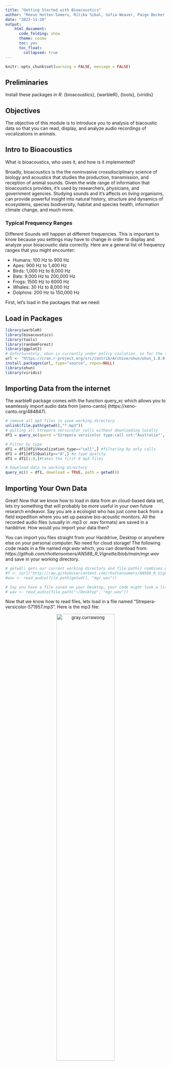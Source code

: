 ```yaml
---
title: "Getting Started with Bioacoustics"
author: "Reese Hotten-Somers, Ritika Sibal, Sofia Weaver, Paige Becker, Allister Malik"
date: "2023-11-28"
output:
    html_document:
      code_folding: show
      theme: cosmo
      toc: yes
      toc_float:
        collapsed: true
---
```


```r
knitr::opts_chunk$set(warning = FALSE, message = FALSE) 
```

## Preliminaries 
Install these packages in *R*: {bioacoustics}, {warbleR}, {tools}, {viridis}

## Objectives 
The objective of this module is to introduce you to analysis of biacoustic data so that you can read, display, and analyze audio recordings of vocalizations in animals.

## Intro to Bioacoustics

What is bioacoustics, who uses it, and how is it implemented? 

Broadly, bioacoustics is the the noninvasive crossdisciplinary science of biology and acoustics that studies the production, transmission, and reception of animal sounds. Given the wide range of information that bioacoustics provides, it's used by researchers, physicians, and government agencies. Studying sounds and it's affects on living organisms, can provide powerful insight into natural history, structure and dynamics of ecosystems, species biodiversity, habitat and species health, information climate change, and much more.  

### Typical Frequency Ranges

Different Sounds will happen at different frequencies. This is important to know because you settings may have to change in order to display and analyze your bioacoustic data correctly. Here are a general list of frequency ranges that you might encounter:

* Humans: 100 Hz to 900 Hz
* Apes: 900 Hz to 1,400 Hz
* Birds: 1,000 Hz to 8,000 Hz 
* Bats: 9,000 Hz to 200,000 Hz
* Frogs: 1500 Hz to 6000 Hz
* Whales: 30 Hz to 8,000 Hz
* Dolphins: 200 Hz to 150,000 Hz

First, let's load in the packages that we need:

## Load in Packages
```r
library(warbleR)
library(bioacoustics)
library(tools)
library(randomForest)
library(ggplot2)
# Unfortunately, ohun is currently under policy violation, so for the time being we are using an archived version. We expect this library to be unarchived after investigation.
url <- "https://cran.r-project.org/src/contrib/Archive/ohun/ohun_1.0.0.tar.gz"
install.packages(url, type="source", repos=NULL)
library(ohun)
library(viridis)
```

## Importing Data from the internet

The warbleR package comes with the function query_xc which allows you to seamlessly import audio data from [xeno-canto] (https://xeno-canto.org/484847).
```r
# remove all mp3 files in youe working directory
unlink(file.path(getwd(),"*.mp3"))
# pulling all Strepera versicolor calls without downloading locally
df1 = query_xc(qword ='Strepera versicolor type:call cnt:"Australia"', download = FALSE)

# Filter by type   
df1 = df1[df1$Vocalization_type=="call",] #filtering by only calls
df1 = df1[df1$Quality=="A",] #a type quality
df1 = df1[1:9,]#takes the first 9 mp3 files 

# Download data to working directory
query_xc(X = df1, download = TRUE, path = getwd())
```

## Importing Your Own Data

Great! Now that we know how to load in data from an cloud-based data set, lets try something that will probably be more useful in your own future research endeavor. Say you are a ecologist who has just come back from a field expedition where you set up passive bio-acoustic monitors. All the recorded audio files (usually in .mp3 or .wav formats) are saved in a harddrive. How would you import your data then?    

You can import you files straight from your Harddrive, Desktop or anywhere else on your personal computer. No need for cloud storage! The following code reads in a file named *mgr.wav* which, you can download from: *https://github.com/rhottensomers/AN588_R_Vignette/blob/main/mgr.wav* and save in your working directory. 

```r
# getwd() gets our current working directory and file.path() combines getwd() and "mgr.wav" into a file path format.
#f <- curl("http://raw.githubusercontent.com/rhottensomers/AN588_R_Vignette/main/mgr.wav")
#wav <- read_audio(file.path(getwd(), "mgr.wav"))

# Say you have a file saved on your Desktop, your code might look a little like this:
# wav <- read_audio(file.path("~/Desktop", "mgr.wav"))
```

Now that we know how to read files, lets load in a file named "Strepera-versicolor-571957.mp3". Here is the mp3 file:

<center>
![*gray.currawong*](gray.currawong.png){width=60%}\

```r
cat('<audio controls> 
  <source src="Strepera-versicolor-571957.mp3" type="audio/mpeg">
</audio>') 
# Reference: https://community.rstudio.com/t/audio-files-in-r-markdown/20874)
```
</center>

Note, when you are sampling audio data, you need to make sure that your sampling rate is greater than twice the highest frequency you will observe. 

<center>
![*nyquist*](nyquist.png){width=70%}\
</center>


For Birds (our data here), the highest frequency we would expect is 8000 Hz. Notice here that the sampling rate here is more than double that frequency. 

```r
# Read just one file!
STREPV <- read_audio(file.path(getwd(), "Strepera-versicolor-571957.mp3"))
STREPV
```

However, while reading in one file at a time is helpful, an ecologist returning from a month long expedition will surely have more than one file to read. We have written a function here that will read all the mp3 files in your working directory. You could expand on this function to read files in different directories or even create a data frame!

``` r
# Read all the files in your current directory!
read_all_mp3 <- function(path){
  # List all mp3 files in current directory
  mp3_files = dir(path, pattern = "[.]mp3$")
  audio_list <- c()
  # Append all the files a paths to a single list named audio_list
  for(files in mp3_files) {
    curr_file_path <- read_audio(file.path(getwd(),files))
    audio_list <- c(audio_list, curr_file_path)
  }
  return(audio_list)
}

read_all_mp3(getwd())
```


## Plotting the Data

Now that we've imported, converted, and read our audio files it's time to plot them. This can be done many different ways depending on what information you need out of your bioacoustic information. These primarily graph simply display the wave files but later on we will give you a way to graph analysis onto them. 


The simplest of the graphs is plot() which plots wave objects. It displays a black and white graph of audio spikes. This is a waveform,  x axis is the time of the file and the yaxis is a amplitude, or the displacement of a particle
```r
# First you call your wave audio file that we converted previously:
plot(STREPV)

# Now let's zoom in on the first audio spike: 
plot(STREPV, xlim = c(3, 5)) # xlim is indicating the time limits to narrow the field of analysis
```

Plot can also be used with stereo audio files where there is audio from the right and left channel. To see if your data is stereo vs mono you can look at the list from either read_audio or read_all_mp3(). Under the audio file it will state Channels(mono/stereo) and if it is stereo you can plot it this way: 
```r
 # Reads stereo audio and converts it into a wave object. 
STREPV2 <- read_audio(file.path(getwd(), "Strepera-versicolor-743906.mp3")) 

# Displays wave object information. You can see clearly here that STREPV2 is a stereo wave object
STREPV2

# Now let's plot it!
plot(STREPV2)
```

This plot graph is similar to the one above but it has one graph for the right channel and one for the left. Stereo and mono wave object do plot differently with plot() so always make sure to confirm what kind of channel your object is. 

While plot() is wonderful spectro() and fspec() are both plotting devices that come with the bioacoustics r package. They are able to generate spectrograms. Spectrograms are a visual representation of the strength or loudness of the audio signal/frequency throughout the wave object. Spectro, true to its name, plots a spectrogram of your data. 
```r
# First let's look at the parameters within spectrogram:
?spectro()

# Tick indicates the frequency tick marks. We are displaying from 1 to 20 khz by 1khz steps. Different animals may need different frequencies so be sure to check that you are display the correct range. 
ticks <- c(from = 1000, to = 20000, by = 1000)

# Specify the time limits on the X-axis in seconds (s)
temp_slice <- c(from = 1, to = 10)

spectro(STREPV, tlim = temp_slice, FFT_size = 512, ticks_y = ticks) # sets the y axis labeling, in Hz, so its 1 kHz to 100 kHz, in 1 kHz interval
```

<br> NOTE: Y axis is frequency in hertz and X axis is time. However spectro() does not have the ability to add x axis label so it should only be used for visualization. 
Spectro() is wonderful for an elementary spectrogram but there is a better way to visualize the data with fspec(). It is a matrix of amplitude or decibel (dB) values in the time / frequency domain. This function on its own generates only the matris of a spectrogram so in order to visual the data we use image() to display the graph. 

```r
# First let's look at the parameters:
?fspec

# Now graph!
image(fspec(STREPV, tlim = temp_slice, rotate = TRUE)) 
```

NOTE: If you have older zero-crossing bat vocalization patterns, then the functions write_zc() and plot_zc() will serve as replacements for fspec() and spectro(). (Add in paragraph after running through spectro and fspec() with an asterisk)

## Detecting Acoustic Events
Now that we have the prepared audiofile in its manipulatative form, we can filter the desired sounds(the bird calls) from background noise(other bird noises, self noise, etc).

Blob_detection is one function that detects and filters audio and displays them in batches. A "blob" is an area that is distinguishable from the background, such as darker pixels.
It is a common type of detection/filtration algorithm used not only in audio analysis but also in image processing. Blob detection can be used to filter and identify colors, intensity/brightness, etc.
```r
# blob_detection
?blob_detection
BD <- blob_detection(
  STREPV, #Waveform of the audio file made
  time_exp = 1, #Time expansion factor, 1 represents real-time
  min_dur = 20, #Min duration of the threshold, in ms
  max_dur = 2000,  #Max duration of the threshold, in ms, based on the plot, 1500 ms is the average length of the bird's call, we'll set the max length to be 2 seconds to be safe
  min_area = 85, #Minimum number of pixels in the area of the audio event. This can be adjusted to filter more sounds out.
  min_TBE = 1, #Min window between 2 audio events
  max_TBE = 25000, #Max window between audio events, we don't want to exclude any noises so we can set it to a high measurement
  LPF = 6000, #Low-Pass Filter. Frequencies above the cutoff are not included. Based on average bird call frequency.
  HPF = 1000, #High-Pass Filter. Frequencies below the cutoff are not included. Based on average bird call frequency.
  FFT_size = 512, #Size of the Fast Fourier Transform (FFT) window, essentially the "smoothness" of frequency changes
  FFT_overlap = 0.875, #Percentage of overlap between two FFT windows
  blur = 3, #Gaussian smoothing function for blurring the spectrogram of the audio event to reduce image noise
  spectro_dir = file.path(getwd(), "Spectros"), #Path to the filtered spectrogram png files used in the HTML
  time_scale = 1, #Time resolution of the spectrogram in milliseconds per pixel.
  ticks = c(1000, 20000, 1000), #Sets y-axis min, max, and interval width
  acoustic_feat = FALSE
)
BD
```
![blob detections](blob_detect.png)\

The function returns an HTML file that shows all the audio events that fall within the parameters of the function, and a data frame containing information about the events extracted. This may require trial and error with the arguments to find the events that need to be extracted. As seen above more than 5 events are found. This is because there are changes in the frequency of the calls as well as calls that cannot be seen in the waveform(low in volume). If you play around with some of the parameters for the detection function, you can see the change in the number of blobs identified. Try comparing the blobs with the actual recording and the waveform, what is it picking up?

Threshold detection is another form of detection that identifies events based on the SNR, the signal-to-noise ratio. If the amplitude is above the SNR, an audio event is recorded. Mostly, it consists of the same arguments as blob detection with a few additions.
```r
# Threshold_detection
?threshold_detection
TD <- threshold_detection(
  STREPV, 
  threshold = 12, #sets the sensitivity of the event, compared to the SNR(in dB, Lower the threshold for a noisier environment(low SNR); a too low or too high sensitivity may collect too many signals or not enough)
  time_exp = 1,
  min_dur = 20,
  max_dur = 2000, 
  min_TBE = 1, 
  max_TBE = 25000, 
  LPF = 6000, 
  HPF = 1000, 
  start_thr = 60, #start threshold for an audio event
  end_thr = 80, #end threshold for an audio event
  SNR_thr = 12, #SNR threshold (dB) at which the extraction of the audio event stops
  angle_thr = 170, #Angle threshold at which the audio event extraction stops.
  duration_thr = 2000, #Maximum duration threshold in milliseconds (ms) after which the monitoring of the background noise is resumed.
  NWS = 200, #Length of time used for background noise estimation in the recording (ms)
  spectro_dir = file.path(getwd(), "Spectros"), 
  time_scale = 1, # Time resolution of the spectrogram in milliseconds (ms) per pixel (px).
  ticks = c(1000, 20000, 1000), #Sets y-axis min, max, and interval width
  acoustic_feat = FALSE
)
TD
```

![thresh detections](thresh_1.png)\
![thresh detections](thresh_2.png)\
![thresh detections](thresh_3.png)\

You can see that threshold_detection has identified fewer events compared to blob detection. Notice how the extracted data compares between the data frames, because of how each form of detection filters audio, one type may be better to use than the other.

Third, the auto_detec function automatically detects the start and end of vocalizations in sound files based on amplitude, duration, and frequency range attributes. 
```r
# Let's look at the parameters of the function first
?auto_detec
detection <- auto_detec(threshold = 12,
ssmooth = 300, # 'smoothens' spectrogram
bp = c(1, 6), # lower and upper limits of a frequency bandpass filter (in kHz)
wl = 300, # Window used internally for bandpass filtering
path = getwd())
```

The packages 'ohun' and 'viridis' allow us to visualize the autodetection points(from a data frame) determined above plotted on a spectrogram, this time with labeled axis! You may also use reference times to compare different audio files or events.
```r
label_spectro(wave = STREPV, #Wave object
  detection = detection[detection$sound.files == "Strepera-versicolor-571957.mp3", ], #Data frame or 'selection.table' with the detection
  hop.size = 10, #Time window duration (in ms).
  ovlp = 50, #% overlap between two consecutive windows
  flim = c(1, 10), #Frequency limits
  fastdisp=TRUE) #Faster display of model
```

## Application: Duration Analysis
Now that we know how to detect acoustic events, lets actually use our methods to make some generalizations. At the start of this vignette, we downloaded 9 audio files of the Strepera-versicolor calls. If we were to want to characterize these calls one way to do so would be by the call duration. However, manually figuring out the call duration, either by a stopwatch or manually measure the spectro() plots, would be timely and prone to error. Let's instead get the duration of the Strepera-versicolor call and then compare it to another vocalisation: song.

``` r
# Read all audio files in the working dir
all_audio <- read_all_mp3(getwd())
durations <- c()
for (STREPV in all_audio){
  # Append all detection to a single list
  TD <- threshold_detection(
  STREPV, 
  threshold = 12, #sets the sensitivity of the event, compared to the SNR(in dB, Lower the threshold for a noisier environment(low SNR); a too low or too high sensitivity may collect too many signals or not enough)
  time_exp = 1,
  min_dur = 20,
  max_dur = 2000, 
  min_TBE = 1, 
  max_TBE = 25000, 
  LPF = 6000, 
  HPF = 1000, 
  start_thr = 60, #start threshold for an audio event
  end_thr = 80, #end threshold for an audio event
  SNR_thr = 12, #SNR threshold (dB) at which the extraction of the audio event stops
  angle_thr = 170, #Angle threshold at which the audio event extraction stops.
  duration_thr = 2000, #Maximum duration threshold in milliseconds (ms) after which the monitoring of the background noise is resumed.
  NWS = 200, #Length of time used for background noise estimation in the recording (ms)
  spectro_dir = file.path(getwd(), "Spectros"), 
  time_scale = 1, # Time resolution of the spectrogram in milliseconds (ms) per pixel (px).
  ticks = c(1000, 20000, 1000), #Sets y-axis min, max, and interval width
  acoustic_feat = FALSE)
  # Append all the duration to a single list
  durations <- c(durations, TD[["data"]][["event_data"]][["duration"]])
}

# Create a dataframe with acoustic event and duration
df_spectro1 = data.frame(Type=c("Call"),duration=durations)
# Delete all the .mp3 files in the working directory
unlink(file.path(getwd(),"*.mp3"))

# Now lets look at songs
df1 = query_xc(qword ='Strepera versicolor cnt:"Australia"', download = FALSE)

# Filter by type   
df1 = df1[(df1$Vocalization_type=="song"),] #filtering by only songs
# Download data to working directory
query_xc(X = df1, download = TRUE, path = getwd())

# Again, read all the audio files in the working directory
new_audio <- read_all_mp3(getwd())
durations <- c()
for (STREPV in new_audio){
  # Append all detection to a single list
  TD <- threshold_detection(
  STREPV, 
  threshold = 12, #sets the sensitivity of the event, compared to the SNR(in dB, Lower the threshold for a noisier environment(low SNR); a too low or too high sensitivity may collect too many signals or not enough)
  time_exp = 1,
  min_dur = 20,
  max_dur = 2000, 
  min_TBE = 1, 
  max_TBE = 25000, 
  LPF = 6000, 
  HPF = 1000, 
  start_thr = 60, #start threshold for an audio event
  end_thr = 80, #end threshold for an audio event
  SNR_thr = 12, #SNR threshold (dB) at which the extraction of the audio event stops
  angle_thr = 170, #Angle threshold at which the audio event extraction stops.
  duration_thr = 2000, #Maximum duration threshold in milliseconds (ms) after which the monitoring of the background noise is resumed.
  NWS = 200, #Length of time used for background noise estimation in the recording (ms)
  spectro_dir = file.path(getwd(), "Spectros"), 
  time_scale = 1, # Time resolution of the spectrogram in milliseconds (ms) per pixel (px).
  ticks = c(1000, 20000, 1000), #Sets y-axis min, max, and interval width
  acoustic_feat = FALSE)
  # Append all the duration to a single list
  durations <- c(durations, TD[["data"]][["event_data"]][["duration"]])
}

# Add acoustic type and duration into a dataframe
df_spectro2 = data.frame(Type=c("Song"),duration=durations)
# Create a single data frame with all duration data
df_spectro <- rbind(df_spectro1, df_spectro2)

# Create a box plot of call and song duration
ggplot() + geom_boxplot(data=df_spectro, aes(x=Type, y=duration, fill=Type), alpha=0.5, color="grey", fill="pink",) + coord_cartesian(ylim = c(0, 500)) + xlab("Vocalization Type") + ylab("Duration (s)") + theme(panel.grid.major = element_blank(), panel.grid.minor = element_blank(), axis.line = element_line(colour = "black"), panel.background = element_blank())

# Conduct a T-test to compare durations in song and calls
t.test(df_spectro[df_spectro$Type == 'Call', 'duration'], df_spectro[df_spectro$Type == 'Song', 'duration'], alternative = "two.sided", var.equal = FALSE)
```

Based on our box plot and T-test we can see that there is a significant difference in the duration between song and call. The p-value is  0.004394, meaning we can reject the null hypothesis that the durations are the same. It looks like calls tend to be longer than songs with the prior having a mean duration of 206.2134s and latter having a mean duration of 121.4947s 

## Application: Machine Learning Models
![*machinelearning.png*](machinelearning.png)\

<br> One of the most interesting and useful use of these detection methods is to aid in building a testing dataset for machine learning models. Broadly, supervised machine learning models are trained on a 'ground truth' set of data (see above figure). Creating this ground truth is usually a manual process: human coders going thorough the data and labeling it. In the realm of bioacoustics, this would mean looking at the spectro() plots for all your audio files and manually noting where the start and end times of the audio events are. 

As you can imagine, this is very labor intensive! It could take years to compile a good enough data set. So, minimizing the time spent labeling is a top priority. To do this you can first use the detection methods above to auto-detect audio events. Then, a human could go in and clean up the detection by visual quality control--a much less labor intensive process. This way you can quickly generate good quality ground truth data sets to train your machine learning models on! Better ground truth = better machine learning model. This will also be important as your machine learning models increase in complexity and the number of animals you want to identify increases.

## **Challenge**
1. Record an audio file of you saying something 
2. Transfer that file onto your laptop. Save it wherever you'd like!
3. Read in the audio file. 
4. Plot the spectrogram from a subset of the audio file. Zoom in on where you believe the sound burst is!
5. Run a detection algorithm on your file and plot the detection results.

Try this yourself first! When done, check out what we came up with by hitting the "Show" button. 
``` r
# Apple saves audio files in the .m4a format so make sure to convert that to .wav or .mp3 first!
# You can do that here: https://cloudconvert.com/m4a-to-wav
filename = "test_audio.wav"
wav <- read_audio(file.path("~/Desktop", filename))
temp_slice <- c(from = 5, to = 9) # in seconds, change to where your sound event is!
ticks <- c(from = 1000, to = 20000, by = 1000)
spectro(wav, tlim = temp_slice, FFT_size = 512, ticks_y = ticks) 
# Notice that we changed the bp= field (band pass) to filter based on the typical frequencies for human sound!
temp_detection <- auto_detec(threshold = 1, ssmooth = 300, bp = c(0.3, 0.6), wl = 300, path = "~/Desktop")
# You may need to play with the threshold= field to make sure your detections are as intended

label_spectro(wave = wav, detection = temp_detection)
```

## References
*https://cran.r-project.org/web/packages/bioacoustics/vignettes/tutorial.html*
*https://cran.r-project.org/web/packages/warbleR/vignettes/warbleR_workflow_01.html*
*https://cran.r-project.org/web/packages/Rraven/vignettes/Rraven.html*
*https://medium.com/@tekaround/train-validation-test-set-in-machine-learning-how-to-understand-6cdd98d4a764*